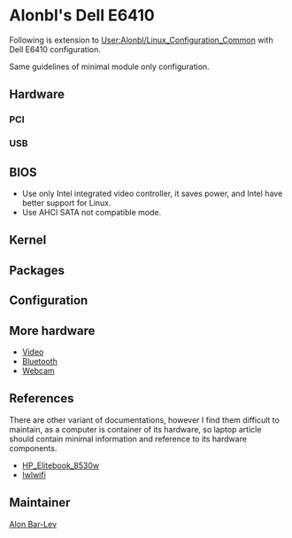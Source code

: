 = Alonbl's Dell E6410 =

Following is extension to [[User:Alonbl/Linux_Configuration_Common]] with Dell E6410 configuration.

Same guidelines of minimal module only configuration.

== Hardware ==

=== PCI ===

{{Codeline|<pre>
00:00.0 Host bridge [0600]: Intel Corporation Core Processor DRAM Controller [8086:0044] (rev 02)
00:02.0 VGA compatible controller [0300]: Intel Corporation Core Processor Integrated Graphics Controller [8086:0046] (rev 02)
00:19.0 Ethernet controller [0200]: Intel Corporation 82577LM Gigabit Network Connection [8086:10ea] (rev 05)
00:1a.0 USB Controller [0c03]: Intel Corporation 5 Series/3400 Series Chipset USB2 Enhanced Host Controller [8086:3b3c] (rev 05)
00:1b.0 Audio device [0403]: Intel Corporation 5 Series/3400 Series Chipset High Definition Audio [8086:3b56] (rev 05)
00:1c.0 PCI bridge [0604]: Intel Corporation 5 Series/3400 Series Chipset PCI Express Root Port 1 [8086:3b42] (rev 05)
00:1c.1 PCI bridge [0604]: Intel Corporation 5 Series/3400 Series Chipset PCI Express Root Port 2 [8086:3b44] (rev 05)
00:1c.2 PCI bridge [0604]: Intel Corporation 5 Series/3400 Series Chipset PCI Express Root Port 3 [8086:3b46] (rev 05)
00:1c.3 PCI bridge [0604]: Intel Corporation 5 Series/3400 Series Chipset PCI Express Root Port 4 [8086:3b48] (rev 05)
00:1d.0 USB Controller [0c03]: Intel Corporation 5 Series/3400 Series Chipset USB2 Enhanced Host Controller [8086:3b34] (rev 05)
00:1e.0 PCI bridge [0604]: Intel Corporation 82801 Mobile PCI Bridge [8086:2448] (rev a5)
00:1f.0 ISA bridge [0601]: Intel Corporation Mobile 5 Series Chipset LPC Interface Controller [8086:3b07] (rev 05)
00:1f.2 RAID bus controller [0104]: Intel Corporation Mobile 82801 SATA RAID Controller [8086:282a] (rev 05)
00:1f.3 SMBus [0c05]: Intel Corporation 5 Series/3400 Series Chipset SMBus Controller [8086:3b30] (rev 05)
00:1f.6 Signal processing controller [1180]: Intel Corporation 5 Series/3400 Series Chipset Thermal Subsystem [8086:3b32] (rev 05)
02:00.0 Network controller [0280]: Intel Corporation WiFi Link 6000 Series [8086:422c] (rev 35)
03:00.0 CardBus bridge [0607]: Ricoh Co Ltd Device [1180:e476] (rev 02)
03:00.1 SD Host controller [0805]: Ricoh Co Ltd Device [1180:e822] (rev 03)
03:00.4 FireWire (IEEE 1394) [0c00]: Ricoh Co Ltd Device [1180:e832] (rev 03)
3f:00.0 Host bridge [0600]: Intel Corporation Core Processor QuickPath Architecture Generic Non-core Registers [8086:2c62] (rev 02)
3f:00.1 Host bridge [0600]: Intel Corporation Core Processor QuickPath Architecture System Address Decoder [8086:2d01] (rev 02)
3f:02.0 Host bridge [0600]: Intel Corporation Core Processor QPI Link 0 [8086:2d10] (rev 02)
3f:02.1 Host bridge [0600]: Intel Corporation Core Processor QPI Physical 0 [8086:2d11] (rev 02)
3f:02.2 Host bridge [0600]: Intel Corporation Core Processor Reserved [8086:2d12] (rev 02)
3f:02.3 Host bridge [0600]: Intel Corporation Core Processor Reserved [8086:2d13] (rev 02)
</pre>}}

=== USB ===

{{Codeline|<pre>
Bus 001 Device 001: ID 1d6b:0002 Linux Foundation 2.0 root hub
Bus 002 Device 001: ID 1d6b:0002 Linux Foundation 2.0 root hub
Bus 001 Device 002: ID 8087:0020 Intel Corp. Integrated Rate Matching Hub
Bus 002 Device 002: ID 8087:0020 Intel Corp. Integrated Rate Matching Hub
Bus 001 Device 005: ID 05ca:1814 Ricoh Co., Ltd HD Webcam
Bus 002 Device 003: ID 413c:8187 Dell Computer Corp. DW375 Bluetooth Module
Bus 002 Device 004: ID 0a5c:5800 Broadcom Corp. BCM5880 Secure Applications Processor
Bus 001 Device 007: ID 413c:2513 Dell Computer Corp. internal USB Hub of E-Port Replicator
Bus 001 Device 008: ID 413c:2513 Dell Computer Corp. internal USB Hub of E-Port Replicator
</pre>}}

== BIOS ==

* Use only Intel integrated video controller, it saves power, and Intel have better support for Linux.
* Use AHCI SATA not compatible mode.

== Kernel ==

{{Kernel||<pre>
  Processor type and features  --->
    (4) Maximum number of CPUs
    [*] Enable KSM for page merging
    (64) Amount of low memory, in kilobytes, to reserve for the BIOS
    -*- MTRR (Memory Type Range Register) support
    [*]   MTRR cleanup support
    (1)     MTRR cleanup enable value (0-1)
    (1)     MTRR cleanup spare reg num (0-7)
  Power management and ACPI options  --->
    [*] Suspend to RAM and standby
    [*] Hibernation (aka 'suspend to disk')
    [*] Run-time PM core functionality
    [*] ACPI (Advanced Configuration and Power Interface) Support  --->
      <M>   AC Adapter
      <M>   Battery
      -*-   Button
      -*-   Video
      <M>   Fan
      [*]   Dock
      <M>   Processor
      <M>   Thermal Zone
    CPU Frequency scaling  --->
      [*] CPU Frequency scaling
      <M>   CPU frequency translation statistics
      [*]     CPU frequency translation statistics details
      Default CPUFreq governor (performance)  --->
      -*-   'performance' governor
      <M>   'powersave' governor
      <M>   'userspace' governor for userspace frequency scaling
      <M>   'ondemand' cpufreq policy governor
      <M>   'conservative' cpufreq governor
      x86 CPU frequency scaling drivers  --->
        <M> ACPI Processor P-States drivers
    -*- CPU idle PM support
    [*]   Cpuidle Driver for Intel Processors
  [*] Networking support  --->
    -*-   Wireless  --->
      <M>   cfg80211 - wireless configuration API
      [*]     enable powersave by default
      [*]     cfg80211 wireless extensions compatibility
      [*]   Wireless extensions sysfs files
      <M>   Common routines for IEEE802.11 drivers
      <M>   Generic IEEE 802.11 Networking Stack (mac80211)
    <M>   RF switch subsystem support  --->
  Device Drivers  --->
    [*] Block devices  ---> 
      <M>   Packet writing on CD/DVD media
      (8)     Free buffers for data gathering
      [*]     Enable write caching (EXPERIMENTAL)
      <M> Serial ATA and Parallel ATA drivers  --->
        [*]   ATA ACPI Support
        <M>   AHCI SATA support                                             ### you may  want to set as <*> to avoid complex initramfs
    [*] Network device support  --->
      [*]   Ethernet (1000 Mbit)  --->
        <M>   Intel(R) PRO/1000 PCI-Express Gigabit Ethernet support
      [*]   Wireless LAN  --->
        <M>   Intel Wireless WiFi Next Gen AGN - Wireless-N/Advanced-N/Ultimate-N (iwlagn)
    -*- I2C support  --->
      <M>   I2C device interface
      [*]   Autoselect pertinent helper modules
      I2C Hardware Bus support  --->
        <M> Intel 82801 (ICH/PCH)
    {M} Hardware Monitoring support  --->
      <M>   Intel Core/Core2/Atom temperature sensor
    <M> Sound card support  --->
      <M>   Advanced Linux Sound Architecture  --->
        <M>   Sequencer support
        [*]   PCI sound devices  --->
          <M>   Intel HD Audio  --->
            (64)  Pre-allocated buffer size for HD-audio drivers
            [*]   Support digital beep via input layer
            (1)     Digital beep registration mode (0=off, 1=on, 2=mute sw on/off)
            [*]   Support jack plugging notification via input layer
            [*]   Build Analog Device HD-audio codec support
            [*]   Aggressive power-saving on HD-audio
            (30)    Default time-out for HD-audio power-save modesetting
    [*] X86 Platform Specific Device Drivers  --->
      <M>   WMI Hotkeys for Dell All-In-One series                ### Will aprear only after selection of WMI
      <M>   WMI
      <M>     MSI WMI extras
</pre>}}

{{File|/etc/conf.d/modules|<pre>
modules="${modules}
thinkpad_acpi
ac
battery
fan
processor
thermal
coretemp
"modules="${modules}
acpi-cpufreq
cpufreq-conservative
cpufreq-ondemand
cpufreq-powersave
"

</pre>}}

== Packages ==

{{Root|emerge net-wireless/wpa_supplicant}}
{{Root|net-wireless/iwl6000-ucode}}

== Configuration ==

{{File|/etc/conf.d/net|<pre>
modules="wpa_supplicant"
rc_need_wlan0="firewall"    # if you are using firewall
config_wlan0="dhcp"
wpa_cli_wlan0="-G3600"      # this saves power
wpa_supplicant_wlan0="-D nl80211"

rc_need_eth0="firewall"    # if you are using firewall
config_eth0="dhcp"
</pre>}}

{{Root|ln -s net.lo /etc/init.d/net.wlan0}}
{{Root|ln -s net.lo /etc/init.d/net.eth0}}

== More hardware ==

* [[User:Alonbl/Intel_Integrated_Graphics_Controller|Video]]
* [[Bluetooth]]
* [[Lenovo_UVC_Camera|Webcam]]

== References ==

There are other variant of documentations, however I find them difficult to maintain, as a computer is container of its hardware, so laptop article should contain minimal information and reference to its hardware components.

* [[HP_Elitebook_8530w]]
* [[Iwlwifi]]

== Maintainer ==

[[User:Alonbl|Alon Bar-Lev]]

{{AuthorList|{{Author|Alon Bar-Lev|2011-11-25|type=original}}}}